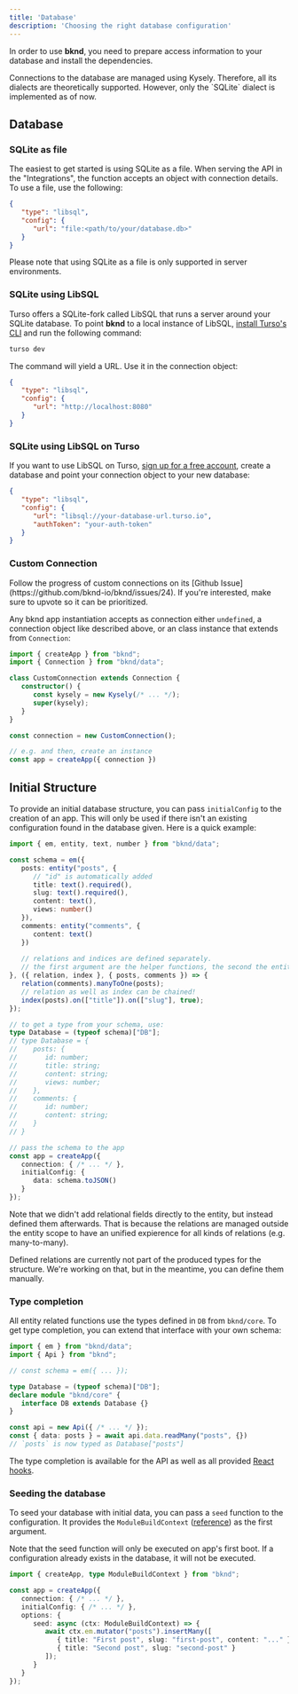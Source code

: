 ```yaml
---
title: 'Database'
description: 'Choosing the right database configuration'
---
```


In order to use **bknd**, you need to prepare access information to your database and install
the dependencies.

<Note>
   Connections to the database are managed using Kysely. Therefore, all its dialects are
   theoretically supported. However, only the `SQLite` dialect is implemented as of now.
</Note>

## Database
### SQLite as file
The easiest to get started is using SQLite as a file. When serving the API in the "Integrations",
the function accepts an object with connection details. To use a file, use the following:
```json
{
   "type": "libsql",
   "config": {
      "url": "file:<path/to/your/database.db>"
   }
}
```
Please note that using SQLite as a file is only supported in server environments.

### SQLite using LibSQL
Turso offers a SQLite-fork called LibSQL that runs a server around your SQLite database. To
point **bknd** to a local instance of LibSQL, [install Turso's CLI](https://docs.turso.tech/cli/introduction) and run the following command:
```bash
turso dev
```

The command will yield a URL. Use it in the connection object:
```json
{
   "type": "libsql",
   "config": {
      "url": "http://localhost:8080"
   }
}
```

### SQLite using LibSQL on Turso
If you want to use LibSQL on Turso, [sign up for a free account](https://turso.tech/), create a database and point your
connection object to your new database:
```json
{
   "type": "libsql",
   "config": {
      "url": "libsql://your-database-url.turso.io",
      "authToken": "your-auth-token"
   }
}
```

### Custom Connection
<Note>
   Follow the progress of custom connections on its [Github Issue](https://github.com/bknd-io/bknd/issues/24).
   If you're interested, make sure to upvote so it can be prioritized.
</Note>

Any bknd app instantiation accepts as connection either `undefined`, a connection object like
described above, or an class instance that extends from `Connection`:

```ts
import { createApp } from "bknd";
import { Connection } from "bknd/data";

class CustomConnection extends Connection {
   constructor() {
      const kysely = new Kysely(/* ... */);
      super(kysely);
   }
}

const connection = new CustomConnection();

// e.g. and then, create an instance
const app = createApp({ connection })
```

## Initial Structure
To provide an initial database structure, you can pass `initialConfig` to the creation of an app. This will only be used if there isn't an existing configuration found in the database given. Here is a quick example:

```ts
import { em, entity, text, number } from "bknd/data";

const schema = em({
   posts: entity("posts", {
      // "id" is automatically added
      title: text().required(),
      slug: text().required(),
      content: text(),
      views: number()
   }),
   comments: entity("comments", {
      content: text()
   })
   
   // relations and indices are defined separately.
   // the first argument are the helper functions, the second the entities.
}, ({ relation, index }, { posts, comments }) => {
   relation(comments).manyToOne(posts);
   // relation as well as index can be chained!
   index(posts).on(["title"]).on(["slug"], true);
});

// to get a type from your schema, use:
type Database = (typeof schema)["DB"];
// type Database = {
//    posts: {
//       id: number;
//       title: string;
//       content: string;
//       views: number;
//    },
//    comments: {
//       id: number;
//       content: string;
//    }
// }

// pass the schema to the app
const app = createApp({
   connection: { /* ... */ },
   initialConfig: {
      data: schema.toJSON()
   }
});
```

Note that we didn't add relational fields directly to the entity, but instead defined them afterwards. That is because the relations are managed outside the entity scope to have an unified expierence for all kinds of relations (e.g. many-to-many).

<Note>
   Defined relations are currently not part of the produced types for the structure. We're working on that, but in the meantime, you can define them manually.
</Note>

### Type completion
All entity related functions use the types defined in `DB` from `bknd/core`. To get type completion, you can extend that interface with your own schema:

```ts
import { em } from "bknd/data";
import { Api } from "bknd";

// const schema = em({ ... });

type Database = (typeof schema)["DB"];
declare module "bknd/core" {
   interface DB extends Database {}
}

const api = new Api({ /* ... */ });
const { data: posts } = await api.data.readMany("posts", {})
// `posts` is now typed as Database["posts"]
```

The type completion is available for the API as well as all provided [React hooks](/react).

### Seeding the database
To seed your database with initial data, you can pass a `seed` function to the configuration. It
provides the `ModuleBuildContext` ([reference](/setup/introduction#modulebuildcontext)) as the first argument.

Note that the seed function will only be executed on app's first boot. If a configuration
already exists in the database, it will not be executed.

```ts
import { createApp, type ModuleBuildContext } from "bknd";

const app = createApp({
   connection: { /* ... */ },
   initialConfig: { /* ... */ },
   options: {
      seed: async (ctx: ModuleBuildContext) => {
         await ctx.em.mutator("posts").insertMany([
            { title: "First post", slug: "first-post", content: "..." },
            { title: "Second post", slug: "second-post" }
         ]);
      }
   }
});
```